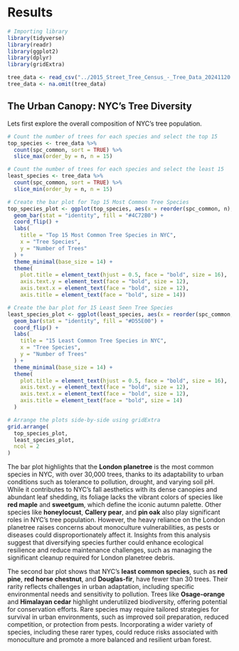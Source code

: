 # Results

```r
# Importing library
library(tidyverse)  
library(readr)      
library(ggplot2)    
library(dplyr)
library(gridExtra)

tree_data <- read_csv("../2015_Street_Tree_Census_-_Tree_Data_20241120.csv", n_max = 266134)
tree_data <- na.omit(tree_data)
```
## The Urban Canopy: NYC’s Tree Diversity
Lets first explore the overall composition of NYC's tree population.

```r

# Count the number of trees for each species and select the top 15
top_species <- tree_data %>%
  count(spc_common, sort = TRUE) %>%
  slice_max(order_by = n, n = 15)  

# Count the number of trees for each species and select the least 15
least_species <- tree_data %>%
  count(spc_common, sort = TRUE) %>%
  slice_min(order_by = n, n = 15) 

# Create the bar plot for Top 15 Most Common Tree Species
top_species_plot <- ggplot(top_species, aes(x = reorder(spc_common, n), y = n)) +
  geom_bar(stat = "identity", fill = "#4C72B0") + 
  coord_flip() + 
  labs(
    title = "Top 15 Most Common Tree Species in NYC", 
    x = "Tree Species", 
    y = "Number of Trees"
  ) +
  theme_minimal(base_size = 14) +
  theme(
    plot.title = element_text(hjust = 0.5, face = "bold", size = 16),  
    axis.text.y = element_text(face = "bold", size = 12),  
    axis.text.x = element_text(face = "bold", size = 12),  
    axis.title = element_text(face = "bold", size = 14))

# Create the bar plot for 15 Least Seen Tree Species
least_species_plot <- ggplot(least_species, aes(x = reorder(spc_common, n), y = n)) +
  geom_bar(stat = "identity", fill = "#D55E00") +  
  coord_flip() + 
  labs(
    title = "15 Least Common Tree Species in NYC", 
    x = "Tree Species", 
    y = "Number of Trees"
  ) +
  theme_minimal(base_size = 14) +
  theme(
    plot.title = element_text(hjust = 0.5, face = "bold", size = 16),  
    axis.text.y = element_text(face = "bold", size = 12),  
    axis.text.x = element_text(face = "bold", size = 12),  
    axis.title = element_text(face = "bold", size = 14)  
  )

# Arrange the plots side-by-side using gridExtra
grid.arrange(
  top_species_plot, 
  least_species_plot, 
  ncol = 2  
)

```
The bar plot highlights that the **London planetree** is the most common species in NYC, with over 30,000 trees, thanks to its adaptability to urban conditions such as tolerance to pollution, drought, and varying soil pH. While it contributes to NYC’s fall aesthetics with its dense canopies and abundant leaf shedding, its foliage lacks the vibrant colors of species like **red maple** and **sweetgum**, which define the iconic autumn palette. Other species like **honeylocust**, **Callery pear**, and **pin oak** also play significant roles in NYC’s tree population. However, the heavy reliance on the London planetree raises concerns about monoculture vulnerabilities, as pests or diseases could disproportionately affect it. Insights from this analysis suggest that diversifying species further could enhance ecological resilience and reduce maintenance challenges, such as managing the significant cleanup required for London planetree debris.

The second bar plot shows that NYC’s **least common species**, such as **red pine**, **red horse chestnut**, and **Douglas-fir**, have fewer than 30 trees. Their rarity reflects challenges in urban adaptation, including specific environmental needs and sensitivity to pollution. Trees like **Osage-orange** and **Himalayan cedar** highlight underutilized biodiversity, offering potential for conservation efforts. Rare species may require tailored strategies for survival in urban environments, such as improved soil preparation, reduced competition, or protection from pests. Incorporating a wider variety of species, including these rarer types, could reduce risks associated with monoculture and promote a more balanced and resilient urban forest.
